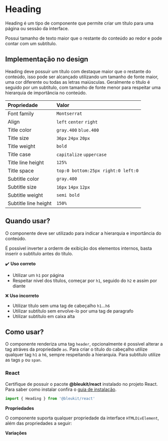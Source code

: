 
<Meta of={Heading} />

# Heading

Heading é um tipo de componente que permite criar um título para uma página ou sessão da interface.

Possui tamanho de texto maior que o restante do conteúdo ao redor e pode contar com um subtítulo.

## Implementação no design

Heading deve possuir um título com destaque maior que o restante do conteúdo, isso pode ser
alcançado utilizando um tamanho de fonte maior, uma cor diferente ou todas as letras maiúsculas.
Geralmente o título é seguido por um subtítulo, com tamanho de fonte menor para respeitar uma
hierarquia de importância no conteúdo.

| Propriedade          | Valor                              |
| :------------------- | :--------------------------------- |
| Font family          | `Montserrat`                       |
| Align                | `left` `center` `right`            |
| Title color          | `gray.400` `blue.400`              |
| Title size           | `36px` `24px` `20px`               |
| Title weight         | `bold`                             |
| Title case           | `capitalize` `uppercase`           |
| Title line height    | `125%`                             |
| Title space          | `top:0 bottom:25px right:0 left:0` |
| Subtitle color       | `gray.400`                         |
| Subtitle size        | `16px` `14px` `12px`               |
| Subtitle weight      | `semi bold`                        |
| Subtitle line height | `150%`                             |

## Quando usar?

O componente deve ser utilizado para indicar a hierarquia e importância do conteúdo.

É possível inverter a orderm de exibição dos elementos internos, basta inserir o subtítulo antes do
título.

<Primary />

:heavy_check_mark: **Uso correto**

- Utilizar um `h1` por página
- Respeitar nível dos títulos, começar por `h1`, seguido do `h2` e assim por diante

:x: **Uso incorreto**

- Utilizar título sem uma tag de cabeçalho `h1`...`h6`
- Utilizar subtítulo sem envolve-lo por uma tag de paragrafo
- Utilizar subtítulo em caixa alta

## Como usar?

O componente renderiza uma tag `header`, opcionalmente é possível alterar a tag atráves da
propriedade `as`. Para criar o título do cabeçalho utilize qualquer tag `h1` a `h6`, sempre
respeitando a hierarquia. Para subtítulo utilize as tags `p` ou `span`.

### React

Certifique de possuir o pacote **@bleukit/react** instalado no projeto React. Para saber como
instalar confira o [guia de instalação](#).

```js
import { Heading } from '@bleukit/react'
```

**Propriedades**

O componente suporta qualquer propriedade da interface `HTMLDivElement`, além das propriedades
a seguir:

<Controls />

**Variações**

<Stories includePrimary={false} />
